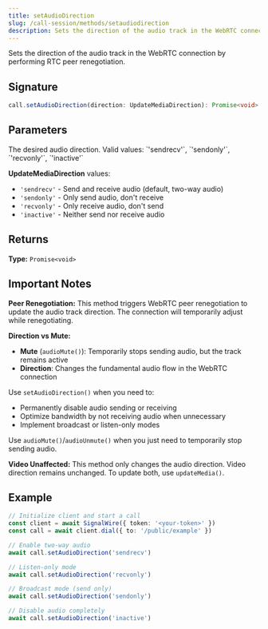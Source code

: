 ```yaml
---
title: setAudioDirection
slug: /call-session/methods/setaudiodirection
description: Sets the direction of the audio track in the WebRTC connection by performing RTC peer renegotiation.
---
```



Sets the direction of the audio track in the WebRTC connection by performing RTC peer renegotiation.

## Signature

```typescript
call.setAudioDirection(direction: UpdateMediaDirection): Promise<void>
```

## Parameters

<APIField name="direction" type="UpdateMediaDirection" required>
  The desired audio direction. Valid values: `'sendrecv'`, `'sendonly'`, `'recvonly'`, `'inactive'`
</APIField>

**UpdateMediaDirection** values:
- `'sendrecv'` - Send and receive audio (default, two-way audio)
- `'sendonly'` - Only send audio, don't receive
- `'recvonly'` - Only receive audio, don't send
- `'inactive'` - Neither send nor receive audio

## Returns

**Type:** `Promise<void>`

## Important Notes

**Peer Renegotiation:** This method triggers WebRTC peer renegotiation to update the audio track direction. The connection will temporarily adjust while renegotiating.

**Direction vs Mute:**
- **Mute** (`audioMute()`): Temporarily stops sending audio, but the track remains active
- **Direction**: Changes the fundamental audio flow in the WebRTC connection

Use `setAudioDirection()` when you need to:
- Permanently disable audio sending or receiving
- Optimize bandwidth by not receiving audio when unnecessary
- Implement broadcast or listen-only modes

Use `audioMute()`/`audioUnmute()` when you just need to temporarily stop sending audio.

**Video Unaffected:** This method only changes the audio direction. Video direction remains unchanged. To update both, use `updateMedia()`.

## Example

```typescript
// Initialize client and start a call
const client = await SignalWire({ token: '<your-token>' })
const call = await client.dial({ to: '/public/example' })

// Enable two-way audio
await call.setAudioDirection('sendrecv')

// Listen-only mode
await call.setAudioDirection('recvonly')

// Broadcast mode (send only)
await call.setAudioDirection('sendonly')

// Disable audio completely
await call.setAudioDirection('inactive')
```
